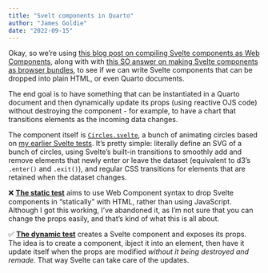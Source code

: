 ```yaml
---
title: "Svelt components in Quarto"
author: "James Goldie"
date: "2022-09-15"
---
```


Okay, so we're using [this blog post on compiling Svelte components as Web Components](https://blog.logrocket.com/build-web-components-svelte), along with with [this SO answer on making Svelte components as browser bundles](https://stackoverflow.com/a/65522522/3246758), to see if we can write Svelte components that can be dropped into plain HTML, or even Quarto documents.

The end goal is to have something that can be instantiated in a Quarto document and then dynamically update its props (using reactive OJS code) without destroying the component - for example, to have a chart that transitions elements as the incoming data changes.

The component itself is [`Circles.svelte`](https://github.com/jimjam-slam/svelte-in-quarto/tree/main/web-component-tut/src/widgets/Circles.svelte), a bunch of animating circles based on [my earlier Svelte tests](https://github.com/jimjam-slam/svelte-experiments/tree/main/src/routes/1-animated-circles). It's pretty simple: literally define an SVG of a bunch of circles, using Svelte's built-in transitions to smoothly add and remove elements that newly enter or leave the dataset (equivalent to d3's `.enter()` and `.exit()`), and regular CSS transitions for elements that are retained when the dataset changes.

❌ [**The static test**](./test-quarto-static.qmd) aims to use Web Component syntax to drop Svelte components in "statically" with HTML, rather than using JavaScript. Although I got this working, I've abandoned it, as I'm not sure that you can change the props easily, and that's kind of what this is all about.

✅ [**The dynamic test**](./test-quarto-dynamic.qmd) creates a Svelte component and exposes its props. The idea is to create a component, ibject it into an element, then have it update itself when the props are modified _without it being destroyed and remade_. That way Svelte can take care of the updates.

